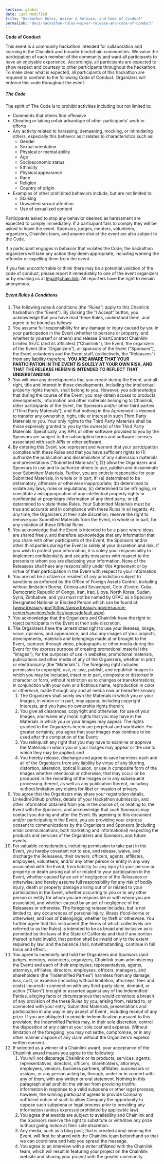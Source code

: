 ```yaml
---
section: global
date: Last Modified
title: "Hackathon Rules, Waiver & Release, and Code of Conduct"
permalink: "docs/hackathon-rules-waiver-release-and-code-of-conduct"
---
```


**Code of Conduct**

This event is a community hackathon intended for collaboration and learning in the Chainlink and broader blockchain communities. We value the participation of each member of the community and want all participants to have an enjoyable experience. Accordingly, all participants are expected to show respect and courtesy to other participants throughout the hackathon. To make clear what is expected, all participants of this hackathon are required to conform to the following Code of Conduct. Organizers will enforce this code throughout the event.

##### **The Code**

The spirit of The Code is to prohibit activities including but not limited to:

- Comments that others find offensive
- Cheating or taking unfair advantage of other participants' work or efforts
- Any activity related to harassing, demeaning, mocking, or intimidating others, especially this behavior as it relates to characteristics such as:
  - Gender
  - Sexual orientation
  - Physical or mental ability
  - Age
  - Socioeconomic status
  - Ethnicity
  - Physical appearance
  - Race
  - Religion
  - Country of origin
- Examples of other prohibited behaviors include, but are not limited to:
  - Stalking
  - Unwanted sexual attention
  - Use of sexualized content

Participants asked to stop any behavior deemed as harassment are expected to comply immediately. If a participant fails to comply they will be asked to leave the event. Sponsors, judges, mentors, volunteers, organizers, Chainlink team, and anyone else at the event are also subject to the Code.

If a participant engages in behavior that violates the Code, the hackathon organizers will take any action they deem appropriate, including warning the offender or expelling them from the event.

If you feel uncomfortable or think there may be a potential violation of the code of conduct, please report it immediately to one of the event organizers or by emailing us at legal@chain.link. All reporters have the right to remain anonymous.

##### **Event Rules & Conditions**

1. The following rules & conditions (the “Rules”) apply to this Chainlink hackathon (the “Event"). By clicking the “I Accept” button, you acknowledge that you have read these Rules, understand them, and agree to be bound as follows:
1. You assume full responsibility for any damage or injury caused by you in your participation in the Event (whether to persons or property, and whether to yourself or others) and release SmartContract Chainlink Limited SEZC (and its affiliates) (“Chainlink”), the Event, the organizers of the Event (the “Organizers”), all sponsors of the Event (“Sponsors”), the Event volunteers and the Event staff, (collectively, the “Releasees”) from any liability therefore. **YOU ARE AWARE THAT YOUR PARTICIPATION IN THE EVENT IS SOLELY AT YOUR OWN RISK, AND THAT THE RELEASE HEREIN IS INTENDED TO REFLECT THAT UNDERSTANDING**
1. You will own any developments that you create during the Event, and all right, title and interest in those developments, including the intellectual property rights therein, shall belong to you. However, you acknowledge that during the course of the Event, you may obtain access to products, developments, information and other materials belonging to Chainlink, other participants of the Event, the Sponsors and/or other third parties (“Third Party Materials”), and that nothing in this Agreement is deemed to transfer any ownership, right, title or interest in such Third Party Materials to you. Your only rights to the Third Party Materials shall be those expressly granted to you by the owner(s) of the Third Party Materials. Specifically, any APIs or other software provided to you by the Sponsors are subject to the subscription terms and software licenses associated with such APIs or other software.
1. By entering this Event, you represent and warrant that your participation complies with these Rules and that you have sufficient rights to (1) authorize the publication and dissemination of any submission materials and presentations (“Submitted Materials”); (2) allow the Organizers and Sponsors to use and to authorize others to use, publish and disseminate your Submitted Materials. Further, you are entirely responsible for your Submitted Materials, in whole or in part, if: (a) determined to be defamatory, offensive or otherwise inappropriate; (b) determined to violate any laws, rules or regulations; (c) determined to be infringing, or constitute a misappropriation of any intellectual property rights or confidential or proprietary information of any third party; or (d) determined to violate these Rules. Your Submitted Materials must be true and accurate and in compliance with these Rules in all regards. At any time, the Organizers at their sole discretion, reserve the right to remove your Submitted Materials from the Event, in whole or in part, for any violation of these Official Rules.
1. You acknowledge that the Event is intended to be a place where ideas are shared freely, and therefore acknowledge that any information that you share with other participants of the Event, the Sponsors and/or other third parties during the Event is solely at your discretion and risk. If you wish to protect your information, it is solely your responsibility to implement confidentiality and security measures with respect to the persons to whom you are disclosing your information. None of the Releasees shall have any responsibility under this Agreement or by virtue of their participation in the Event with respect to your information.
1. You are not be a citizen or resident of any jurisdiction subject to sanctions as enforced by the Office of Foreign Assets Control, including without limitation Burma, Crimea and Sevastopol, Cote d'Ivoire, Cuba, Democratic Republic of Congo, Iran, Iraq, Libya, North Korea, Sudan, Syria, Zimbabwe, and you must not be named by OFAC as a Specially Designated National or Blocked Person which can be found at: [www.treasury.gov](https://www.treasury.gov/resource-center/sanctions/sdn-list/pages/default.aspx)
1. You acknowledge that the Organizers and Chainlink have the right to reject participants in the Event at their sole discretion.
1. The Organizers have the unrestricted right to use your likeness, image, voice, opinions, and appearance, and also any images of your projects, developments, materials and belongings made at or brought to the Event, captured through video, photographs or other media during the Event for the express purpose of creating promotional material (the “Images”), for the purposes of use in websites, promotional materials, publications and other media of any of the Organizers, whether in print or electronically (the “Materials”). The foregoing right includes permission to copyright, use, re-use, publish, and republish Images in which you may be included, intact or in part, composite or distorted in character or form, without restriction as to changes or transformations, in conjunction with your own or a fictitious name, reproduction in color or otherwise, made through any and all media now or hereafter known;
   1. The Organizers shall solely own the Materials in which you or your Images, in whole or in part, may appear, including copyright interests, and you have no ownership rights therein;
   1. You give all clearances, copyright and otherwise, for use of your Images, and waive any moral rights that you may have in the Materials in which you or your Images may appear. The rights granted to the Organizers herein are perpetual and worldwide. For greater certainty, you agree that your images may continue to be used after the completion of the Event;
   1. You relinquish any right that you may have to examine or approve the Materials in which you or your Images may appear or the use to which they may be applied; and
   1. You hereby release, discharge and agree to save harmless each and all of the Organizers from any liability by virtue of any blurring, distortion, alteration, optical illusion, or use in composite form of the Images whether intentional or otherwise, that may occur or be produced in the recording of the Images or in any subsequent processing thereof, as well as any publication thereof, including without limitation any claims for libel or invasion of privacy.
1. You agree that the Organizers may share your registration details, LinkedIn/Github profiles, details of your Hackathon submission, and other information obtained from you in the course of, or relating to, the Event with the Sponsors, and acknowledge that such Sponsors may contact you during and after the Event. By agreeing to this document and/or participating in the Event, you are providing your express consent to communications by the Organizers and Sponsors (including email communications, both marketing and informational) respecting the products and services of the Organizers and Sponsors, and future events.
1. For valuable consideration, including permission to take part in the Event, you hereby covenant not to sue, and release, waive, and discharge the Releasees, their owners, officers, agents, affiliates, employees, volunteers, and/or any other person or entity in any way associated with the Event, from liability for any injury to your person or property or death arising out of or related to your participation in the Event, whether caused by an act of negligence of the Releasees or otherwise; and hereby assume full responsibility for any risk of bodily injury, death or property damage arising out of or related to your participation in the Event, whether occurring to you or to any other person or entity for whom you are responsible or with whom you are associated, and whether caused by an act of negligence of the Releasees or otherwise. The foregoing release includes, but is not limited to, any occurrences of personal injury, illness (food-borne or otherwise), and loss of belongings, whether by theft or otherwise. You further agree that this instrument (the terms of which collectively are referred to as the Rules) is intended to be as broad and inclusive as is permitted by the laws of the State of California and that if any portion thereof is held invalid, that portion shall be invalid only to the extent required by law, and the balance shall, notwithstanding, continue in full force and effect.
1. You agree to indemnify and hold the Organizers and Sponsors (and judges, mentors, volunteers, organizers, Chainlink team administering the Event) and each of their employees, representatives, agents, attorneys, affiliates, directors, employees, officers, managers, and shareholders (the “Indemnified Parties”) harmless from any damage, loss, cost, or expense (including without limitation, attorneys’ fees and costs) incurred in connection with any third-party claim, demand, or action (“Claim”) brought or asserted against any of the Indemnified Parties, alleging facts or circumstances that would constitute a breach of any provision of the these Rules by you; arising from, related to, or connected with your entry, Submitted Materials, presentations and participation in any way in any aspect of Event , including receipt of any prize. If you are obligated to provide indemnification pursuant to this provision, the Indemnified Parties may, in their sole discretion, control the disposition of any claim at your sole cost and expense. Without limitation of the foregoing, you may not settle, compromise, or in any other manner dispose of any claim without the Organizers’s express written consent.
1. If selected as a winner of a Chainlink award, your acceptance of the Chainlink award means you agree to the following:
   1. You will not disparage Chainlink or its products, services, agents, representatives, directors, officers, shareholders, attorneys, employees, vendors, business partners, affiliates, successors or assigns, or any person acting by, through, under or in concert with any of them, with any written or oral statement. Nothing in this paragraph shall prohibit the winner from providing truthful information in response to a valid subpoena or other legal process; however, the winning participant agrees to provide Company sufficient notice of such to allow Company the opportunity to oppose such subpoena or legal process prior to providing any information (unless expressly prohibited by applicable law).
   1. You agree that awards are subject to availability and Chainlink and the Sponsors reserve the right to substitute or withdraw any prize without giving notice at their sole discretion.
   1. Any media, such as a blog post, that is created about winning the Event, will first be shared with the Chainlink team beforehand so that we can coordinate and help you spread the message.
   1. You agree to an interview with a writer affiliated with the Chainlink team, which will result in featuring your project on the Chainlink website and sharing your project with the greater community.
